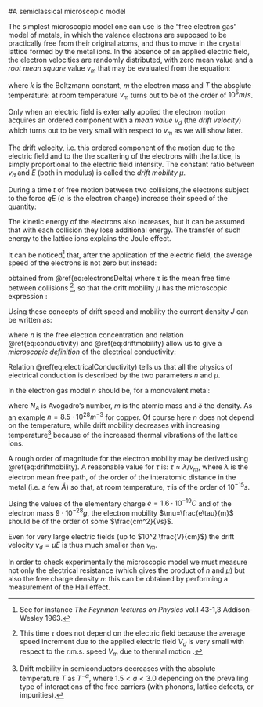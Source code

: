 #A semiclassical microscopic model

The simplest microscopic model one can use is the “free electron gas" model of metals, in which the valence electrons are supposed to be practically free from their original atoms, and thus to move in the crystal lattice formed by the metal ions. In the absence of an applied electric field, the electron velocities are randomly distributed, with zero mean value and a *root mean square* value $v_{m}$ that may be evaluated from the equation:
\begin{equation}
\frac{1}{2}mv_{m}^2=\frac{3}{2}kT
(\#eq:electronVrms)
\end{equation}


where $k$ is the Boltzmann constant, $m$ the electron mass and $T$ the absolute temperature: at room temperature $v_{m}$ turns out to be of the order of $10^5 m/s$.

Only when an electric field is externally applied the electron motion acquires an ordered component with a *mean value* $v_d$ (the *drift velocity*) which turns out to be very small with respect to $v_{m}$ as we will show later.

The drift velocity, i.e. this ordered component of the motion due to the electric field and to the the scattering of the electrons with the lattice, is simply proportional to the electric field intensity. The constant ratio between $v_d$ and $E$ (both in modulus) is called the *drift mobility* $\mu$.

During a time $t$ of free motion between two collisions,the electrons subject to the force *qE* (*q* is the electron charge) increase their speed of the quantity:
\begin{equation}
a t = \frac{qE}{m}t
(\#eq:electronsDelta)
\end{equation}

The kinetic energy of the electrons also increases, but it can be assumed that with each collision they lose additional energy. The transfer of such energy to the lattice ions explains the Joule effect.

It can be noticed[^feynman] that, after the application of the electric field, the average speed of the electrons is not zero but instead:
\begin{equation}
v_d=a\tau=q\tau\frac{E}{m}
(\#eq:electronsAvgSpd)
\end{equation}

[^feynman]: See for instance *The Feynman lectures on Physics* vol.I 43-1,3 Addison-Wesley 1963.

obtained from \@ref(eq:electronsDelta) where $\tau$ is the mean free time between collisions [^meanFreeTimeBetweenCollisions], so that the drift mobility $\mu$ has the microscopic expression :

[^meanFreeTimeBetweenCollisions]: This time $\tau$ does not depend on the electric field because the average speed increment due to the applied electric field $V_d$ is very small with respect to the r.m.s. speed $V_m$ due to thermal motion .

\begin{equation}
\mu = \frac{v_d}{E} = \frac{q\tau}{m}
(\#eq:driftmobility)
\end{equation}

Using these concepts of drift speed and mobility the current density $J$ can be written as:

\begin{equation}
J = qn v_d
(\#eq:currentDensity)
\end{equation}

where $n$ is the free electron concentration and relation \@ref(eq:conductivity) and \@ref(eq:driftmobility) allow us to give a *microscopic definition* of the electrical conductivity:
\begin{equation}
 \sigma = q n \mu 
(\#eq:electricalConductivity)
\end{equation}

Relation \@ref(eq:electricalConductivity) tells us that all the physics of electrical conduction is described by the two parameters $n$ and $\mu$.

In the electron gas model $n$ should be, for a monovalent metal:
\begin{equation}
n=\frac{N_Am}{\delta}
(\#eq:nmonovalentmetal)
\end{equation}

where $N_A$ is Avogadro's number, $m$ is the atomic mass and $\delta$ the density. As an example $n=8.5 \cdot 10^{28}m^{-3}$ for copper. <!--maybe add a reference to https://en.wikipedia.org/wiki/Number_density-->
Of course here $n$ does not depend on the temperature, while drift mobility  decreases with increasing temperature[^drifmobilityAndTemperature] because of the increased thermal vibrations of the lattice ions. 


[^drifmobilityAndTemperature]: Drift mobility in semiconductors decreases with the absolute temperature $T$ as $T^{-\alpha }$, where $1.5<a<3.0$ depending on the prevailing type of interactions of the free carriers (with phonons, lattice defects, or impurities).


A rough order of magnitude for the electron mobility may be derived using \@ref(eq:driftmobility). A reasonable value for $\tau$ is: $\tau\approx\lambda/v_{m}$, where $\lambda$ is the electron mean free path, of the order of the interatomic distance in the metal (i.e. a few $\mathring{A}$) so that, at room temperature, $\tau$ is of the order of $10^{-15}s$.

Using the values of the elementary charge $e = 1.6 \cdot 10^{-19 }C$ and of the electron mass $9 \cdot 10^{-28} g$, the electron mobility $\mu=\frac{e\tau}{m}$ should be of the order of some $\frac{cm^2}{Vs}$.

Even for very large electric fields (up to $10^2 \frac{V}{cm}$) the drift velocity $v_d=\mu E$ is thus much smaller than $v_{m}$.


In order to check experimentally the microscopic model we must measure not only the electrical resistance (which gives the product of $n$ and $\mu$) but also the free charge density $n$: this can be obtained by performing a measurement of the Hall effect.
